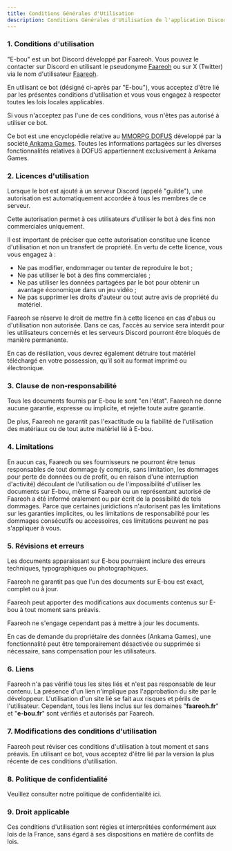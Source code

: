 ```yaml
---
title: Conditions Générales d'Utilisation
description: Conditions Générales d'Utilisation de l'application Discord E-bou
---
```


### 1. Conditions d'utilisation

"E-bou" est un bot Discord développé par Faareoh. Vous pouvez le contacter sur Discord en utilisant le pseudonyme [Faareoh](https://discord.com/users/211543250438193152) ou sur X (Twitter) via le nom d'utilisateur [Faareoh](https://twitter.com/Faareoh).

En utilisant ce bot (désigné ci-après par "E-bou"), vous acceptez d'être lié par les présentes conditions d'utilisation et vous vous engagez à respecter toutes les lois locales applicables.

Si vous n'acceptez pas l'une de ces conditions, vous n'êtes pas autorisé à utiliser ce bot.

Ce bot est une encyclopédie relative au [MMORPG DOFUS](https://www.dofus.com/fr/prehome) développé par la société[ Ankama Games](https://www.ankama.com/fr/games). Toutes les informations partagées sur les diverses fonctionnalités relatives à DOFUS appartiennent exclusivement à Ankama Games.

### 2. Licences d'utilisation

Lorsque le bot est ajouté à un serveur Discord (appelé "guilde"), une autorisation est automatiquement accordée à tous les membres de ce serveur.

Cette autorisation permet à ces utilisateurs d'utiliser le bot à des fins non commerciales uniquement.

Il est important de préciser que cette autorisation constitue une licence d'utilisation et non un transfert de propriété. En vertu de cette licence, vous vous engagez à :

- Ne pas modifier, endommager ou tenter de reproduire le bot ;
- Ne pas utiliser le bot à des fins commerciales ;
- Ne pas utiliser les données partagées par le bot pour obtenir un avantage économique dans un jeu vidéo ;
- Ne pas supprimer les droits d'auteur ou tout autre avis de propriété du matériel.

Faareoh se réserve le droit de mettre fin à cette licence en cas d'abus ou d'utilisation non autorisée. Dans ce cas, l'accès au service sera interdit pour les utilisateurs concernés et les serveurs Discord pourront être bloqués de manière permanente.

En cas de résiliation, vous devrez également détruire tout matériel téléchargé en votre possession, qu'il soit au format imprimé ou électronique.

### 3. Clause de non-responsabilité

Tous les documents fournis par E-bou le sont "en l'état". Faareoh ne donne aucune garantie, expresse ou implicite, et rejette toute autre garantie.

De plus, Faareoh ne garantit pas l'exactitude ou la fiabilité de l'utilisation des matériaux ou de tout autre matériel lié à E-bou.

### 4. Limitations

En aucun cas, Faareoh ou ses fournisseurs ne pourront être tenus responsables de tout dommage (y compris, sans limitation, les dommages pour perte de données ou de profit, ou en raison d'une interruption d'activité) découlant de l'utilisation ou de l'impossibilité d'utiliser les documents sur E-bou, même si Faareoh ou un représentant autorisé de Faareoh a été informé oralement ou par écrit de la possibilité de tels dommages. Parce que certaines juridictions n'autorisent pas les limitations sur les garanties implicites, ou les limitations de responsabilité pour les dommages consécutifs ou accessoires, ces limitations peuvent ne pas s'appliquer à vous.

### 5. Révisions et erreurs

Les documents apparaissant sur E-bou pourraient inclure des erreurs techniques, typographiques ou photographiques.

 Faareoh ne garantit pas que l'un des documents sur E-bou est exact, complet ou à jour.

Faareoh peut apporter des modifications aux documents contenus sur E-bou à tout moment sans préavis.

Faareoh ne s'engage cependant pas à mettre à jour les documents.

En cas de demande du propriétaire des données (Ankama Games), une fonctionnalité peut être temporairement désactivée ou supprimée si nécessaire, sans compensation pour les utilisateurs.

### 6. Liens

Faareoh n'a pas vérifié tous les sites liés et n'est pas responsable de leur contenu. La présence d'un lien n'implique pas l'approbation du site par le développeur. L'utilisation d'un site lié se fait aux risques et périls de l'utilisateur. Cependant, tous les liens inclus sur les domaines "**faareoh.fr**" et "**e-bou.fr**" sont vérifiés et autorisés par Faareoh.

### 7. Modifications des conditions d'utilisation

Faareoh peut réviser ces conditions d'utilisation à tout moment et sans préavis. En utilisant ce bot, vous acceptez d'être lié par la version la plus récente de ces conditions d'utilisation.

### 8. Politique de confidentialité

Veuillez consulter notre politique de confidentialité ici.

### 9. Droit applicable

Ces conditions d'utilisation sont régies et interprétées conformément aux lois de la France, sans égard à ses dispositions en matière de conflits de lois.